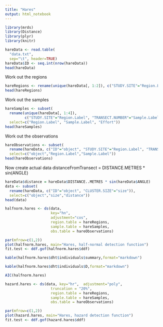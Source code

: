 ```yaml
---
title: "Hares"
output: html_notebook
---
```

```r
library(mrds)
library(Distance)
library(plyr)
library(knitr)
```

```r
hareData <- read.table(
  "data.txt",
  sep="\t", header=TRUE)
hareData$ID <- seq.int(nrow(hareData))
head(hareData)
```

Work out the regions
```r
hareRegions <- rename(unique(hareData[, 1:2]), c("STUDY.SITE"="Region.Label", "AREA"="Area"))
head(hareRegions)
```

Work out the samples
```r
hareSamples <- subset(
  rename(unique(hareData[, 1:4]), 
         c("STUDY.SITE"="Region.Label", "TRANSECT.NUMBER"="Sample.Label", "TRANSECT.LENGTH.KM"="Effort")),
  select=c("Region.Label", "Sample.Label", "Effort"))
head(hareSamples)
```

Work out the observations
```r
hareObservations <- subset(
  rename(hareData, c("ID"="object", "STUDY.SITE"="Region.Label", "TRANSECT.NUMBER"="Sample.Label")),
  select=c("object","Region.Label","Sample.Label"))
head(hareObservations)
```

Now create actual data
distanceFromTransect = DISTANCE.METRES * sin(ANGLE)
```r
hareData$distance = hareData$DISTANCE..METRES * sin(hareData$ANGLE)
data <- subset(
  rename(hareData, c("ID"="object", "CLUSTER.SIZE"="size")),
  select=c("object","size","distance"))
head(data)
```


```r
halfnorm.hares <- ds(data, 
                     key="hn", 
                     adjustment="cos", 
                     region.table = hareRegions, 
                     sample.table = hareSamples,
                     obs.table = hareObservations)
```

```r
par(mfrow=c(1,2))
plot(halfnorm.hares, main="Hares, half-normal detection function")
fit.test <- ddf.gof(halfnorm.hares$ddf)
```

```r
kable(halfnorm.hares$dht$individuals$summary,format="markdown")
```
```r
kable(halfnorm.hares$dht$individuals$D,format="markdown")
```

```r
AIC(halfnorm.hares)
```


```r
hazard.hares <- ds(data, key="hr",  adjustment="poly",
                     truncation = "20%",
                     region.table = hareRegions, 
                     sample.table = hareSamples,
                     obs.table = hareObservations)
```


```r
par(mfrow=c(1,2))
plot(hazard.hares, main="Hares, hazard detection function")
fit.test <- ddf.gof(hazard.hares$ddf)
```












